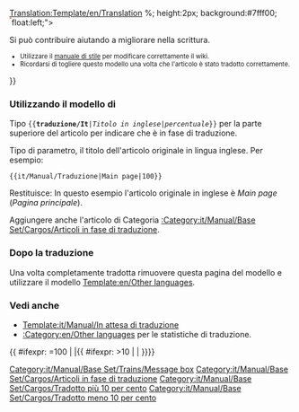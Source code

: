 <noinclude>[[Translation:Template/en/Translation]]</noinclude><noinclude> </noinclude>{{en/Ambox| type  = style
| image = en/Manual/Base Set/Translation.png
| text  = <strong>Questo articolo è tradotto dall'originale inglese: <includeonly>[[{{NAMESPACE}}:{{{1}}}|{{{1}}}]]</includeonly><noinclude>{{{1}}}</noinclude>.</strong>
<div style="font-size: 90%">
<div style="margin:auto; text-align:Left;">Percentuale: {{{2|0}}}%
<div style="width:200px; text-align:Left; border:1px solid #aaa; padding:1px; overflow:hidden;"><span style="width:{{#expr: ({{{2|0}}}/100) * 100}}%; height:2px; background:#7fff00; float:left;">&nbsp;</span><span style="width:{{#expr: 100 - ({{{2|0}}}/100) * 100}}%; height:2px; background:#ff7f50; float:left;">&nbsp;</span></div>
</div>
Si può contribuire aiutando a migliorare nella scrittura.
</div><div style="font-size: 80%">
* Utilizzare il [[en/Wiki/Manual of Style|manuale di stile]] per modificare correttamente il wiki.
* Ricordarsi di togliere questo modello una volta che l'articolo è stato tradotto correttamente.
</div>
}}<noinclude>

=== Utilizzando il modello di ===
Tipo <code><nowiki>{{</nowiki>'''traduzione/It'''|''Titolo in inglese''|''percentuale''<nowiki>}}</nowiki></code> per la parte superiore del articolo per indicare che è in fase di traduzione.
<p>Tipo di parametro, il titolo dell'articolo originale in lingua inglese. Per esempio:</p>
<pre>{{it/Manual/Traduzione|Main page|100}}</pre>
Restituisce:
{{it/Manual/Traduzione|Main page|100}}
In questo esempio l'articolo originale in inglese è ''Main page'' (''Pagina principale'').
<p>Aggiungere anche l'articolo di Categoria [[:Category:it/Manual/Base Set/Cargos/Articoli in fase di traduzione]].</p>

=== Dopo la traduzione===
Una volta completamente tradotta rimuovere questa pagina del modello e utilizzare il modello [[Template:en/Other languages]].

===Vedi anche===
*[[Template:it/Manual/In attesa di traduzione]]
*[[:Category:en/Other languages]] per le statistiche di traduzione.

[[Category:it/Manual/Base Set/Trains/Message box]]
</noinclude><includeonly>{{ #ifexpr: {{{2|0}}}=100 | |[[Category:it/Manual/Base Set/Cargos/Articoli in fase di traduzione]]{{ #ifexpr: {{{2|0}}}>10 | [[Category:it/Manual/Base Set/Cargos/Tradotto più 10 per cento]] | [[Category:it/Manual/Base Set/Cargos/Tradotto meno 10 per cento]]}}}}</includeonly>